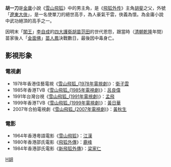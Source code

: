 {{金庸人物
|称呼=胡大俠
|姓名=胡一刀
|绰号=[[遼東大俠|遼東大俠]]<br>黑面神
|小说=[[雪山飛狐|雪山飛狐]]
|门派=胡家
|头衔=
|师父=胡父
|徒弟=
|血缘=[[胡斐|胡斐]]（子）
|内功=胡家心法
|轻功=
|武功=[[胡家刀法|胡家刀法]]<br> [[苗家劍法|苗家劍法]]
|兵器=[[刀|刀]]
}}
'''胡一刀'''是[[金庸|金庸]]小說《[[雪山飛狐|雪山飛狐]]》中的男主角，是《[[飛狐外传|飛狐外传]]》主角[[胡斐|胡斐]]之父，外號「[[遼東|遼東]][[大俠|大俠]]」，是一名使單刀的絕世高手，為人豪氣干雲，俠義為懷。為金庸小說中武功絕頂的高手之一。

因明末「[[闖王|闖王]]」[[李自成|李自成]]的[[四大護衛|四大護衛]][[胡苗范田|胡苗范田]]的世代恩怨，跟當時（[[清朝|清朝]][[乾隆|乾隆]]年間）苗家後人「[[金面佛|金面佛]]」[[苗人鳳|苗人鳳]]決戰數日，最後因中毒身亡。

== 影視形象 ==
===電視劇===
* 1978年香港佳藝電視《[[雪山飛狐_(1978年電視劇)|雪山飛狐_(1978年電視劇)]]》：[[衛子雲|衛子雲]]
* 1985年香港TVB《[[雪山飛狐_(1985年電視劇)|雪山飛狐_(1985年電視劇)]]》：[[呂良偉|呂良偉]] 
* 1991年台灣台視《[[雪山飛狐_(1991年電視劇)|雪山飛狐_(1991年電視劇)]]》：[[孟飛|孟飛]] 
* 1999年香港TVB《[[雪山飛狐_(1999年電視劇)|雪山飛狐_(1999年電視劇)]]》：[[黃日華|黃日華]] 
* 2007年合拍電視劇《[[雪山飛狐_(2007年電視劇)|雪山飛狐_(2007年電視劇)]]》：[[黃秋生|黃秋生]]

===電影===
* 1964年香港粵語電影《[[雪山飛狐|雪山飛狐]]》：[[江漢|江漢]]
* 1980年香港邵氏電影《[[飛狐外傳|飛狐外傳]]》：[[鹿峰|鹿峰]] 
* 1984年香港邵氏電影《[[新飛狐外傳|新飛狐外傳]]》：[[梁家仁|梁家仁]] 

{{fict-char-stub}}
[[Category:金庸筆下虛構角色|H胡]]